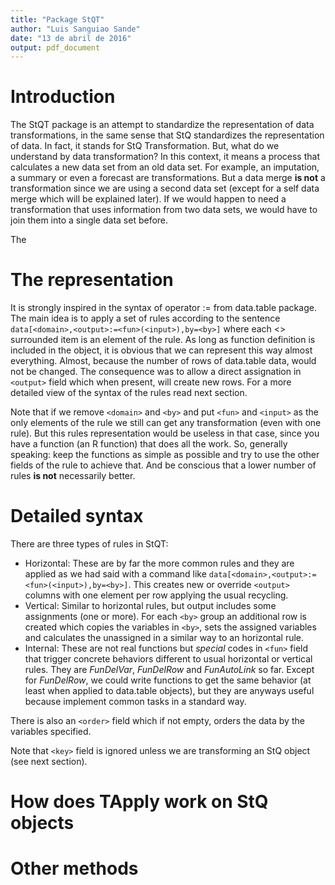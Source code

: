 ```yaml
---
title: "Package StQT"
author: "Luis Sanguiao Sande"
date: "13 de abril de 2016"
output: pdf_document
---
```

# Introduction
The StQT package is an attempt to standardize the representation of data transformations, in the same sense that StQ
standardizes the representation of data. In fact, it stands for StQ Transformation. But, what do we understand by data
transformation? In this context, it means a process that calculates a new data set from an old data set. For example,
an imputation, a summary or even a forecast are transformations. But a data merge **is not** a transformation since we
are using a second data set (except for a self data merge which will be explained later). If we would happen to need a
transformation that uses information from two data sets, we would have to join them into a single data set before.

The 

# The representation
It is strongly inspired in the syntax of operator := from data.table package. The main idea is to apply a set of rules
according to the sentence ``data[<domain>,<output>:=<fun>(<input>),by=<by>]`` where each <> surrounded item is an element
of the rule. As long as function <fun> definition is included in the object, it is obvious that we can represent this way
almost everything. Almost, because the number of rows of data.table data, would not be changed. The consequence was to allow
a direct assignation in ``<output>`` field which when present, will create new rows. For a more detailed view of the syntax of
the rules read next section.

Note that if we remove ``<domain>`` and ``<by>`` and put ``<fun>`` and ``<input>`` as the only elements of the rule we still
can get any transformation (even with one rule). But this rules representation would be useless in that case, since you have
a function (an R function) that does all the work. So, generally speaking: keep the functions as simple as possible and try
to use the other fields of the rule to achieve that. And be conscious that a lower number of rules **is not** necessarily better.

# Detailed syntax
There are three types of rules in StQT:

* Horizontal: These are by far the more common rules and they are applied as we had said with a command like
              ``data[<domain>,<output>:=<fun>(<input>),by=<by>]``. This creates new or override ``<output>`` columns
              with one element per row applying the usual recycling.
* Vertical: Similar to horizontal rules, but output includes some assignments (one or more). For each ``<by>`` group an
            additional row is created which copies the variables in ``<by>``, sets the assigned variables and calculates the
            unassigned in a similar way to an horizontal rule.
* Internal: These are not real functions but *special* codes in ``<fun>`` field that trigger concrete behaviors different to usual
            horizontal or vertical rules. They are *FunDelVar*, *FunDelRow* and *FunAutoLink* so far. Except for *FunDelRow*, we
            could write functions to get the same behavior (at least when applied to data.table objects), but they are anyways useful because
            implement common tasks in a standard way.
            
There is also an ``<order>`` field which if not empty, orders the data by the variables specified.

Note that ``<key>`` field is ignored unless we are transforming an StQ object (see next section).

# How does TApply work on StQ objects

# Other methods
